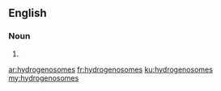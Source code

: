 ==English==

===Noun===
{{head|en|plural}}

# {{plural of|hydrogenosome|lang=en}}

[[ar:hydrogenosomes]]
[[fr:hydrogenosomes]]
[[ku:hydrogenosomes]]
[[my:hydrogenosomes]]